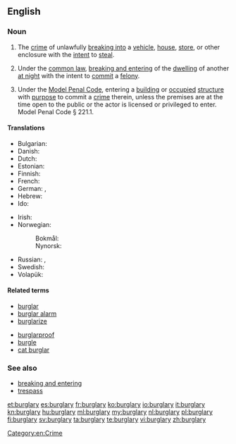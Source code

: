 ==English==

===Noun===
{{wikipedia}}
{{en-noun|burglaries}}

# The [[crime]] of unlawfully [[break in|breaking into]] a [[vehicle]], [[house]], [[store]], or other enclosure with the [[intent]] to [[steal]].
# {{context|legal|lang=en}} Under the [[common law]], [[breaking and entering]] of the [[dwelling]] of another [[at night]] with the intent to [[commit]] a [[felony]].
# {{context|legal|US|lang=en}} Under the [[w:Model Penal Code|Model Penal Code]], entering a [[building]] or [[occupied]] [[structure]] with [[purpose]] to commit a [[crime]] therein, unless the premises are at the time open to the public or the actor is licensed or privileged to enter. Model Penal Code § 221.1.

====Translations====
{{trans-top|the crime of breaking into}}
* Bulgarian: {{t-|bg|кражба чрез взлом|f}}
* Danish: {{t-|da|indbrud}}
* Dutch: {{t+|nl|inbraak}}
* Estonian: {{t-|et|vargus}}
* Finnish: {{t-|fi|murto}}
* French: {{t+|fr|cambriolage|m}}
* German: {{t+|de|Einbruch|m}}, {{t-|de|Einbruchdiebstahl|m}}
* Hebrew: {{t-|he|פריצה|f|tr=pritza}}
* Ido: {{t+|io|rupto-furto}}
{{trans-mid}}
* Irish: {{t-|ga|buirgléireacht|f}}
* Norwegian:
*: Bokmål: {{t-|no|innbrudd|n}}
*: Nynorsk: {{t-|nn|innbrott|n}}
* Russian: {{t|ru|[[кража]] [[с|со]] [[взлом|взломом]]|f|tr=kráža so vzlómom|sc=Cyrl}}, {{t|ru|берглэри|n|tr=bɛ́rgleri|sc=Cyrl}} {{qualifier|usually of Anglophone countries}}
* Swedish: {{t+|sv|inbrott|n}}
* Volapük: {{t+|vo|nübreik}}
{{trans-bottom}}

====Related terms====
{{top2}}
* [[burglar]]
* [[burglar alarm]]
* [[burglarize]]
{{mid2}}
* [[burglarproof]]
* [[burgle]]
* [[cat burglar]]
{{bottom}}

===See also===
* [[breaking and entering]]
* [[trespass]]

[[Category:en:Crime]]

[[et:burglary]]
[[es:burglary]]
[[fr:burglary]]
[[ko:burglary]]
[[io:burglary]]
[[it:burglary]]
[[kn:burglary]]
[[hu:burglary]]
[[ml:burglary]]
[[my:burglary]]
[[nl:burglary]]
[[pl:burglary]]
[[fi:burglary]]
[[sv:burglary]]
[[ta:burglary]]
[[te:burglary]]
[[vi:burglary]]
[[zh:burglary]]